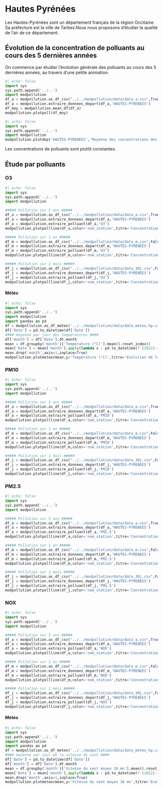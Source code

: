 # Hautes Pyrénées
Les Hautes-Pyrénées sont un département français de la région Occitanie. Sa préfecture est la ville de Tarbes.Nous nous proposons d’étudier la qualité de l’air de ce département.

## Évolution de la concentration de polluants au cours des 5 dernières années

On commence par étudier l’évolution générale des polluants au cours des 5 dernières années, au travers d’une petite animation.

```python
#| echo: false
import sys
sys.path.append('../..')
import modpollution
df_a = modpollution.as_df_csv("../../modpollution/data/data_a.csv",True)
df_a = modpollution.extraire_donnees_depart(df_a,'HAUTES-PYRENEES')
df_moy = modpollution.mean_df(df_a)
modpollution.plotpoll(df_moy)
```

```python
#| echo: false
import sys
sys.path.append('../..')
import modpollution
modpollution.plotdep('HAUTES-PYRENEES','Moyenne des concentrations des polluants dans le Gard')
```
Les concentrations de polluants sont plutôt constantes.

## Étude par polluants

### O3

```python
#| echo: false
import sys
sys.path.append('../..')
import modpollution

##### Pollution sur 5 ans #####
df_a = modpollution.as_df_csv("../../modpollution/data/data_a.csv",True)
df_a = modpollution.extraire_donnees_depart(df_a,'HAUTES-PYRENEES')
df_a = modpollution.extraire_polluant(df_a,'O3')
modpollution.plotpollline(df_a,color='nom_station',titre='Concentration en O3 par stations sur 5 ans')

##### Pollution sur 1 an #####
df_m = modpollution.as_df_csv("../../modpollution/data/data_m.csv",False)
df_m = modpollution.extraire_donnees_depart(df_m,'HAUTES-PYRENEES')
df_m = modpollution.extraire_polluant(df_m,'O3')
modpollution.plotpollline(df_m,color='nom_station',titre='Concentration en O3 par stations sur 1 an')

##### Pollution sur 1 mois #####
df_j = modpollution.as_df_csv("../../modpollution/data/data_30j.csv",False)
df_j = modpollution.extraire_donnees_depart(df_j,'HAUTES-PYRENEES')
df_j = modpollution.extraire_polluant(df_j,'O3')
modpollution.plotpollline(df_j,color='nom_station',titre='Concentration en O3 par stations le mois dernier')
```

#### Météo ####

```python
#| echo: false
import sys
sys.path.append('../..')
import modpollution
import pandas as pd
df = modpollution.as_df_meteo('../../modpollution/data/data_meteo_hp.csv')
df['Date'] = pd.to_datetime(df['Date'])
#### moyenne par jour des températures ####
df['month'] = df['Date'].dt.month
mean = df.groupby('month')['Température (°C)'].mean().reset_index()
mean['Date'] = mean['month'].apply(lambda x : pd.to_datetime(f'{2022}-{x:02}', format='%Y-%m'))
mean.drop('month',axis=1,inplace=True)
modpollution.plotmeteo(mean,y='Température (°C)',titre='Evolution de la température en Hautes-Pyrénées en 2022')

```

### PM10

```python
#| echo: false
import sys
sys.path.append('../..')
import modpollution

##### Pollution sur 5 ans #####
df_a = modpollution.as_df_csv("../../modpollution/data/data_a.csv",True)
df_a = modpollution.extraire_donnees_depart(df_a,'HAUTES-PYRENEES')
df_a = modpollution.extraire_polluant(df_a,'PM10')
modpollution.plotpollline(df_a,color='nom_station',titre='Concentration en PM10 par stations sur 5 ans')

##### Pollution sur 1 an #####
df_m = modpollution.as_df_csv("../../modpollution/data/data_m.csv",False)
df_m = modpollution.extraire_donnees_depart(df_m,'HAUTES-PYRENEES')
df_m = modpollution.extraire_polluant(df_m,'PM10')
modpollution.plotpollline(df_m,color='nom_station',titre='Concentration en PM10 par stations sur 1 an')

##### Pollution sur 1 mois #####
df_j = modpollution.as_df_csv("../../modpollution/data/data_30j.csv",False)
df_j = modpollution.extraire_donnees_depart(df_j,'HAUTES-PYRENEES')
df_j = modpollution.extraire_polluant(df_j,'PM10')
modpollution.plotpollline(df_j,color='nom_station',titre='Concentration en PM10 par stations le mois dernier')
```

### PM2.5

```python
#| echo: false
import sys
sys.path.append('../..')
import modpollution

##### Pollution sur 5 ans #####
df_a = modpollution.as_df_csv("../../modpollution/data/data_a.csv",True)
df_a = modpollution.extraire_donnees_depart(df_a,'HAUTES-PYRENEES')
df_a = modpollution.extraire_polluant(df_a,'PM2.5')
modpollution.plotpollline(df_a,color='nom_station',titre='Concentration en PM2.5 par stations sur 5 ans')

##### Pollution sur 1 an #####
df_m = modpollution.as_df_csv("../../modpollution/data/data_m.csv",False)
df_m = modpollution.extraire_donnees_depart(df_m,'HAUTES-PYRENEES')
df_m = modpollution.extraire_polluant(df_m,'PM2.5')
modpollution.plotpollline(df_m,color='nom_station',titre='Concentration en PM2.5 par stations sur 1 an')

##### Pollution sur 1 mois #####
df_j = modpollution.as_df_csv("../../modpollution/data/data_30j.csv",False)
df_j = modpollution.extraire_donnees_depart(df_j,'HAUTES-PYRENEES')
df_j = modpollution.extraire_polluant(df_j,'PM2.5')
modpollution.plotpollline(df_j,color='nom_station',titre='Concentration en PM2.5 par stations le mois dernier')
```


### NOX

```python
#| echo: false
import sys
sys.path.append('../..')
import modpollution

##### Pollution sur 5 ans #####
df_a = modpollution.as_df_csv("../../modpollution/data/data_a.csv",True)
df_a = modpollution.extraire_donnees_depart(df_a,'HAUTES-PYRENEES')
df_a = modpollution.extraire_polluant(df_a,'NOX')
modpollution.plotpollline(df_a,color='nom_station',titre='Concentration en NOX par stations sur 5 ans')

##### Pollution sur 1 an #####
df_m = modpollution.as_df_csv("../../modpollution/data/data_m.csv",False)
df_m = modpollution.extraire_donnees_depart(df_m,'HAUTES-PYRENEES')
df_m = modpollution.extraire_polluant(df_m,'NOX')
modpollution.plotpollline(df_m,color='nom_station',titre='Concentration en NOX par stations sur 1 an')

##### Pollution sur 1 mois #####
df_j = modpollution.as_df_csv("../../modpollution/data/data_30j.csv",False)
df_j = modpollution.extraire_donnees_depart(df_j,'HAUTES-PYRENEES')
df_j = modpollution.extraire_polluant(df_j,'NOX')
modpollution.plotpollline(df_j,color='nom_station',titre='Concentration en NOX par stations le mois dernier')
```

#### Météo ####

```python
#| echo: false
import sys
sys.path.append('../..')
import modpollution
import pandas as pd
df = modpollution.as_df_meteo('../../modpollution/data/data_meteo_hp.csv')
#### moyenne par jour de la vitesse du vent ####
df['Date'] = pd.to_datetime(df['Date'])
df['month'] = df['Date'].dt.month
mean = df.groupby('month')['Vitesse du vent moyen 10 mn'].mean().reset_index()
mean['Date'] = mean['month'].apply(lambda x : pd.to_datetime(f'{2022}-{x:02}', format='%Y-%m'))
mean.drop('month',axis=1,inplace=True)
modpollution.plotmeteo(mean,y='Vitesse du vent moyen 10 mn',titre='Evolution de la vitesse du vent en Hautes-Pyrénées en 2022')
```
